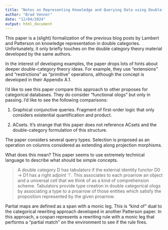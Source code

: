 ```yaml
---
title: "Notes on Representing Knowledge and Querying Data using Double-Functorial Semantics"
author: "Brad Venner"
date: "12/04/2024"
output: html_document
---
```


This paper is a (slight) formalization of the previous blog posts by Lambert and Patterson on knowledge representation in double categories. Unfortunately, it only briefly touches on the double category theory material developed by the same authors. 

In the interest of developing examples, the paper drops lots of hints about deeper double-category theory ideas. For example, they use "extensions" and "restrictions" as "primitive" operations, although the concept is developed in their Appendix A.1.

I'd like to see this paper compare this approach to other proposes for categorical databases. They do consider "functional ologs" but only in passing. I'd like to see the following comparisons:

1. Graphical conjunctive queries. Fragment of first-order logic that only considers existential quantification and product. 

2. ACsets. It's strange that this paper does not reference ACsets and the double-category formulation of this structure.

The paper considers several query types. Selection is proposed as an operation on columns considered as extending along projection morphisms. 

What does this mean? This paper seems to use extremely technical language to describe what should be simple concepts.

> A double category D has tabulators if the external identity functor D0 → D1 has a right adjoint ⊤. This associates to each proarrow an object and a universal cell that we think of as a kind of comprehension scheme. Tabulators provide type creation in double categorical ologs by associating a type to a proarrow of those entities which satisfy the proposition represented by the given proarrow.

Partial maps are defined as a span with a monic leg. This is "kind of" dual to the categorical rewriting approach developed in another Patterson paper. In this approach, a cospan represents a rewriting rule with a monic leg that performs a "partial match" on the environment to see if the rule fires.